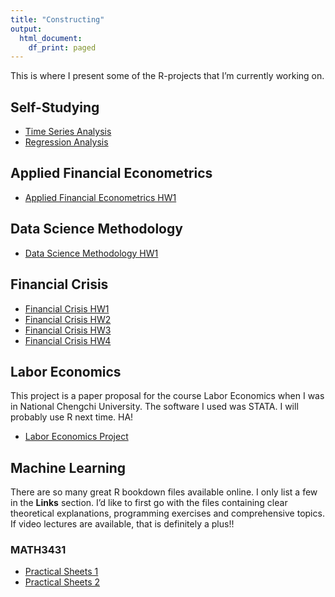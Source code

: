```yaml
---
title: "Constructing"
output: 
  html_document:
    df_print: paged
---
```


This is where I present some of the R-projects that I'm currently working on.

## Self-Studying

* [Time Series Analysis](https://shang-chieh0830.github.io/Time-Series-Analysis/)
* [Regression Analysis](https://shang-chieh0830.github.io/Regression_Analysis/)

## Applied Financial Econometrics

* [Applied Financial Econometrics HW1](content/Applied_Financial_Econometrics_HW1.pdf)


## Data Science Methodology

* [Data Science Methodology HW1](content/資料科學方法論-HW1.pdf)

## Financial Crisis

* [Financial Crisis HW1](content/Financial_Crisis_HW1.pdf)
* [Financial Crisis HW2](content/Financial_Crisis_HW2.pdf)
* [Financial Crisis HW3](content/Financial_Crisis_HW3.pdf)
* [Financial Crisis HW4](content/Financial_Crisis_HW4.pdf)

## Labor Economics

This project is a paper proposal for the course Labor Economics when I was in National Chengchi University.
The software I used was STATA. I will probably use R next time. HA! 

* [Labor Economics Project](content/107205036.pdf)

## Machine Learning

There are so many great R bookdown files available online.
I only list a few in the **Links** section.
I'd like to first go with the files containing clear theoretical explanations, programming exercises and comprehensive topics. If video lectures are available, that is definitely a plus!!

### MATH3431

* [Practical Sheets 1](content/MATH3431_Practical_Sheets1.pdf)
* [Practical Sheets 2](content/MATH3431_Practical_Sheets2.pdf)

